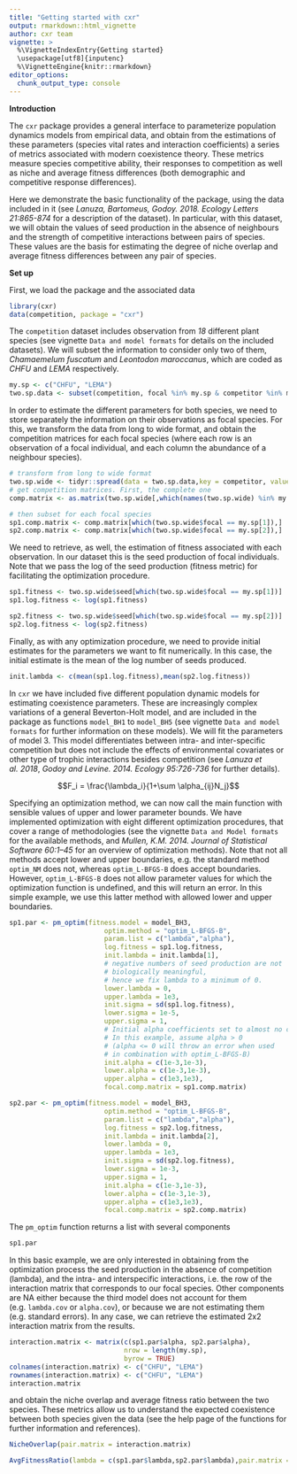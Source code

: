 ```yaml
---
title: "Getting started with cxr"
output: rmarkdown::html_vignette
author: cxr team
vignette: >
  %\VignetteIndexEntry{Getting started}
  \usepackage[utf8]{inputenc}
  %\VignetteEngine{knitr::rmarkdown}
editor_options: 
  chunk_output_type: console
---
```


**Introduction**

The `cxr` package provides a general interface to parameterize population dynamics models from empirical data, and obtain from the estimations of these parameters (species vital rates and interaction coefficients) a series of metrics associated with modern coexistence theory. These metrics measure species competitive ability, their responses to competition as well as niche and average fitness differences (both demographic and competitive response differences).

Here we demonstrate the basic functionality of the package, using the data included in it (see *Lanuza, Bartomeus, Godoy. 2018. Ecology Letters 21:865-874* for a description of the dataset). In particular, with this dataset, we will obtain the values of seed production in the absence of neighbours and the strength of competitive interactions between pairs of species. These values are the basis for estimating the degree of niche overlap and average fitness differences between any pair of species. 

**Set up**

First, we load the package and the associated data

```r
library(cxr)
data(competition, package = "cxr")
```

The `competition` dataset includes observation from *18* different plant species (see vignette `Data and model formats` for details on the included datasets). We will subset the information to consider only two of them, *Chamaemelum fuscatum* and *Leontodon maroccanus*, which are coded as *CHFU* and *LEMA* respectively.

```r
my.sp <- c("CHFU", "LEMA")
two.sp.data <- subset(competition, focal %in% my.sp & competitor %in% my.sp)
```

In order to estimate the different parameters for both species, we need to store separately the information on their observations as focal species. For this, we transform the data from long to wide format, and obtain the competition matrices for each focal species (where each row is an observation of a focal individual, and each column the abundance of a neighbour species).

```r
# transform from long to wide format
two.sp.wide <- tidyr::spread(data = two.sp.data,key = competitor, value = number)
# get competition matrices. First, the complete one
comp.matrix <- as.matrix(two.sp.wide[,which(names(two.sp.wide) %in% my.sp)])

# then subset for each focal species
sp1.comp.matrix <- comp.matrix[which(two.sp.wide$focal == my.sp[1]),]
sp2.comp.matrix <- comp.matrix[which(two.sp.wide$focal == my.sp[2]),]

```

We need to retrieve, as well, the estimation of fitness associated with each observation. In our dataset this is the seed production of focal individuals. Note that we pass the log of the seed production (fitness metric) for facilitating the optimization procedure.

```r
sp1.fitness <- two.sp.wide$seed[which(two.sp.wide$focal == my.sp[1])]
sp1.log.fitness <- log(sp1.fitness)

sp2.fitness <- two.sp.wide$seed[which(two.sp.wide$focal == my.sp[2])]
sp2.log.fitness <- log(sp2.fitness)
```

Finally, as with any optimization procedure, we need to provide initial estimates for the parameters we want to fit numerically. In this case, the initial estimate is the mean of the log number of seeds produced.

```r
init.lambda <- c(mean(sp1.log.fitness),mean(sp2.log.fitness))
```

In `cxr` we have included five different population dynamic models for estimating coexistence parameters. These are increasingly complex variations of a general Beverton-Holt model, and are included in the package as functions `model_BH1` to `model_BH5` (see vignette `Data and model formats` for further information on these models). We will fit the parameters of model 3. This model differentiates between intra- and inter-specific competition but does not include the effects of environmental covariates or other type of trophic interactions besides competition (see *Lanuza et al. 2018*, *Godoy and Levine. 2014. Ecology 95:726-736* for further details).

$$F_i = \frac{\lambda_i}{1+\sum \alpha_{ij}N_j}$$

Specifying an optimization method, we can now call the main function with sensible values of upper and lower parameter bounds. We have implemented optimization with eight different optimization procedures, that cover a range of methodologies (see the vignette `Data and Model formats` for the available methods, and *Mullen, K.M. 2014. Journal of Statistical Software 60:1–45* for an overview of optimization methods). Note that not all methods accept lower and upper boundaries, e.g. the standard method `optim_NM` does not, whereas `optim_L-BFGS-B` does accept boundaries. However, `optim_L-BFGS-B` does not allow parameter values for which the optimization function is undefined, and this will return an error. In this simple example, we use this latter method with allowed lower and upper boundaries.  

```r
sp1.par <- pm_optim(fitness.model = model_BH3,
                        optim.method = "optim_L-BFGS-B",
                        param.list = c("lambda","alpha"),
                        log.fitness = sp1.log.fitness,
                        init.lambda = init.lambda[1],
                        # negative numbers of seed production are not 
                        # biologically meaningful, 
                        # hence we fix lambda to a minimum of 0.
                        lower.lambda = 0, 
                        upper.lambda = 1e3,
                        init.sigma = sd(sp1.log.fitness),
                        lower.sigma = 1e-5,
                        upper.sigma = 1,
                        # Initial alpha coefficients set to almost no competition. 
                        # In this example, assume alpha > 0 
                        # (alpha <= 0 will throw an error when used 
                        # in combination with optim_L-BFGS-B)
                        init.alpha = c(1e-3,1e-3),
                        lower.alpha = c(1e-3,1e-3),
                        upper.alpha = c(1e3,1e3),
                        focal.comp.matrix = sp1.comp.matrix)

sp2.par <- pm_optim(fitness.model = model_BH3,
                        optim.method = "optim_L-BFGS-B",
                        param.list = c("lambda","alpha"),
                        log.fitness = sp2.log.fitness,
                        init.lambda = init.lambda[2],
                        lower.lambda = 0,
                        upper.lambda = 1e3,
                        init.sigma = sd(sp2.log.fitness),
                        lower.sigma = 1e-3,
                        upper.sigma = 1,
                        init.alpha = c(1e-3,1e-3),
                        lower.alpha = c(1e-3,1e-3),
                        upper.alpha = c(1e3,1e3),
                        focal.comp.matrix = sp2.comp.matrix)

```

The `pm_optim` function returns a list with several components 

```r
sp1.par
```

In this basic example, we are only interested in obtaining from the optimization process the seed production in the absence of competition (lambda), and the intra- and interspecific interactions, i.e. the row of the interaction matrix that corresponds to our focal species. Other components are NA either because the third model does not account for them (e.g. `lambda.cov` or `alpha.cov`), or because we are not estimating them (e.g. standard errors). In any case, we can retrieve the estimated 2x2 interaction matrix from the results.

```r
interaction.matrix <- matrix(c(sp1.par$alpha, sp2.par$alpha), 
                             nrow = length(my.sp), 
                             byrow = TRUE)
colnames(interaction.matrix) <- c("CHFU", "LEMA")
rownames(interaction.matrix) <- c("CHFU", "LEMA")
interaction.matrix
```

and obtain the niche overlap and average fitness ratio between the two species. These metrics allow us to understand the expected coexistence between both species given the data (see the help page of the functions for further information and references).

```r

NicheOverlap(pair.matrix = interaction.matrix)

AvgFitnessRatio(lambda = c(sp1.par$lambda,sp2.par$lambda),pair.matrix = interaction.matrix)

```









